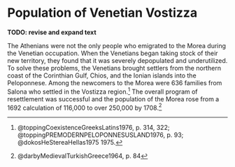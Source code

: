 # Population of Venetian Vostizza {#population}

**TODO: revise and expand text**

The Athenians were not the only people who emigrated to the Morea during the Venetian occupation. When the Venetians began taking stock of their new territory, they found that it was severely depopulated and underutilized. To solve these problems, the Venetians brought settlers from the northern coast of the Corinthian Gulf, Chios, and the Ionian islands into the Peloponnese. Among the newcomers to the Morea were 636 families from Salona who settled in the Vostizza region.^[@toppingCoexistenceGreeksLatins1976, p. 314, 322; @toppingPREMODERNPELOPONNESUSLAND1976, p. 93; @dokosHeStereaHellas1975 1975.] The overall program of resettlement was successful and the population of the Morea rose from a 1692 calculation of 116,000 to over 250,000 by 1708.^[@darbyMedievalTurkishGreece1964, p. 84]
